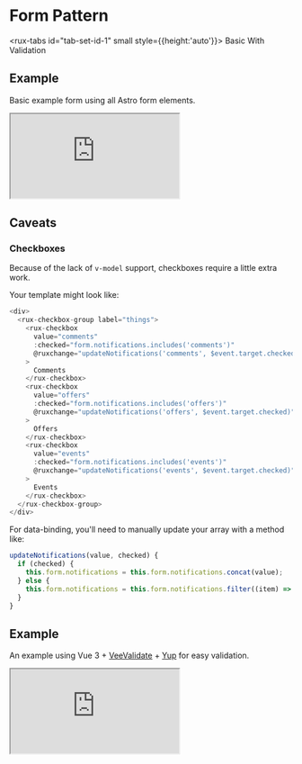 
<Meta title="Astro UXDS/Patterns/Forms/Vue" />

<style>
    {`
  .sbdocs .sbdocs-content {
    max-width: 90%;
  }
  rux-tabs {
    margin-bottom: 1rem;
  }
  .sandbox {
    width:100%; height:500px; border:0; border-radius: 4px; overflow:hidden;
  }
`}
</style>

# Form Pattern

<rux-tabs id="tab-set-id-1" small style={{height:'auto'}}>
<rux-tab id="tab-id-1">Basic</rux-tab>
<rux-tab id="tab-id-2">With Validation</rux-tab>
</rux-tabs>

<rux-tab-panels aria-labelledby="tab-set-id-1">
  <rux-tab-panel aria-labelledby="tab-id-1">

## Example

Basic example form using all Astro form elements.

<iframe
    src="https://codesandbox.io/embed/astro-vue-basic-form-pattern-649c4?fontsize=14&hidenavigation=1&theme=dark"
    class="sandbox"
    title="Astro Vue Basic Form Pattern"
    allow="accelerometer; ambient-light-sensor; camera; encrypted-media; geolocation; gyroscope; hid; microphone; midi; payment; usb; vr; xr-spatial-tracking"
    sandbox="allow-forms allow-modals allow-popups allow-presentation allow-same-origin allow-scripts"
></iframe>

## Caveats

### Checkboxes

Because of the lack of `v-model` support, checkboxes require a little extra work.

Your template might look like:

```js
<div>
  <rux-checkbox-group label="things">
    <rux-checkbox
      value="comments"
      :checked="form.notifications.includes('comments')"
      @ruxchange="updateNotifications('comments', $event.target.checked)"
    >
      Comments
    </rux-checkbox>
    <rux-checkbox
      value="offers"
      :checked="form.notifications.includes('offers')"
      @ruxchange="updateNotifications('offers', $event.target.checked)"
    >
      Offers
    </rux-checkbox>
    <rux-checkbox
      value="events"
      :checked="form.notifications.includes('events')"
      @ruxchange="updateNotifications('events', $event.target.checked)"
    >
      Events
    </rux-checkbox>
  </rux-checkbox-group>
</div>
```

For data-binding, you'll need to manually update your array with a method like:

```js
updateNotifications(value, checked) {
  if (checked) {
    this.form.notifications = this.form.notifications.concat(value);
  } else {
    this.form.notifications = this.form.notifications.filter((item) => item !== value);
  }
}
```

  </rux-tab-panel>
  <rux-tab-panel aria-labelledby="tab-id-2">

## Example

An example using Vue 3 + [VeeValidate](vee-validate.logaretm.com/v4/) + [Yup](https://github.com/jquense/yup) for easy validation.

<iframe
    src="https://codesandbox.io/embed/astro-vue-form-pattern-with-veevalidate-hfncv?fontsize=14&hidenavigation=1&theme=dark"
    class="sandbox"
    title="Astro Vue Form Pattern with VeeValidate"
    allow="accelerometer; ambient-light-sensor; camera; encrypted-media; geolocation; gyroscope; hid; microphone; midi; payment; usb; vr; xr-spatial-tracking"
    sandbox="allow-forms allow-modals allow-popups allow-presentation allow-same-origin allow-scripts"
></iframe>

  </rux-tab-panel>
</rux-tab-panels>

